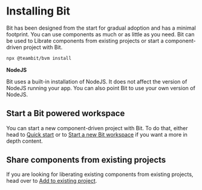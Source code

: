 
# Installing Bit

<Subtitle>Bit has been designed from the start for gradual adoption and has a minimal footprint. You can use components as much or as little as you need.
  Bit can be used to Librate components from existing projects or start a component-driven project with Bit.</Subtitle>

<!-- Installing Bit is recommended using [BVM](/docs/bvm/introduction), Bit's version manager.  -->

```bash
npx @teambit/bvm install
```
<!-- TODO: teambit.bit/blocks/installation -->
<!-- TODO: move to deeper dive -->
**NodeJS**

Bit uses a built-in installation of NodeJS. It does not affect the version of NodeJS running your app.
You can also point Bit to use your own version of NodeJS.
<!-- 
```bash
bit config nodejs_path /usr/local/bit/node
``` -->
<!-- TODO: gilad, add configuration to configure Bit to use your own -->

<!-- **Git** -->

<!-- Bit comes built-in installation of Git. You can also either point Bit to use your own installation of Git. -->

## Start a Bit powered workspace

You can start a new component-driven project with Bit. To do that, either head to [Quick start](/quick-start) or to 
[Start a new Bit workspace](/getting-started/installing-bit/start-bit-workspace) if you want a more in depth content.

## Share components from existing projects

If you are looking for liberating existing components from existing projects, head over to [Add to existing project](/getting-started/installing-bit/add-to-existing-project).

